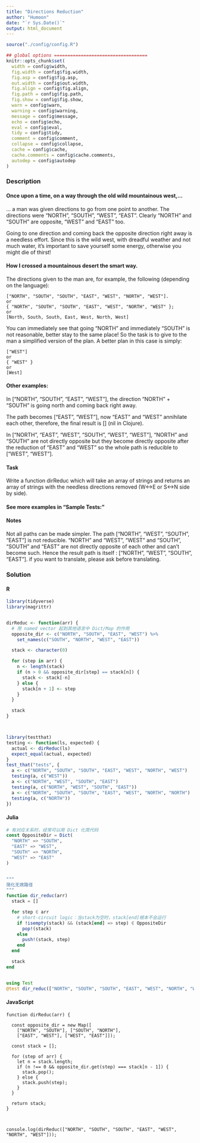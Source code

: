 ```yaml
---
title: "Directions Reduction"
author: "Humoon"
date: "`r Sys.Date()`"
output: html_document
---
```



```r
source("./config/config.R")

## global options ===================================
knitr::opts_chunk$set(
  width = config$width,
  fig.width = config$fig.width,
  fig.asp = config$fig.asp,
  out.width = config$out.width,
  fig.align = config$fig.align,
  fig.path = config$fig.path,
  fig.show = config$fig.show,
  warn = config$warn,
  warning = config$warning,
  message = config$message,
  echo = config$echo,
  eval = config$eval,
  tidy = config$tidy,
  comment = config$comment,
  collapse = config$collapse,
  cache = config$cache,
  cache.comments = config$cache.comments,
  autodep = config$autodep
)
```



### Description

#### Once upon a time, on a way through the old wild mountainous west,…
… a man was given directions to go from one point to another. The directions were "NORTH", "SOUTH", "WEST", "EAST". Clearly "NORTH" and "SOUTH" are opposite, "WEST" and "EAST" too.

Going to one direction and coming back the opposite direction right away is a needless effort. Since this is the wild west, with dreadful weather and not much water, it's important to save yourself some energy, otherwise you might die of thirst!

#### How I crossed a mountainous desert the smart way.
The directions given to the man are, for example, the following (depending on the language):

```
["NORTH", "SOUTH", "SOUTH", "EAST", "WEST", "NORTH", "WEST"].
or
{ "NORTH", "SOUTH", "SOUTH", "EAST", "WEST", "NORTH", "WEST" };
or
[North, South, South, East, West, North, West]
```

You can immediately see that going "NORTH" and immediately "SOUTH" is not reasonable, better stay to the same place! So the task is to give to the man a simplified version of the plan. A better plan in this case is simply:

```
["WEST"]
or
{ "WEST" }
or
[West]
```


#### Other examples:

In ["NORTH", "SOUTH", "EAST", "WEST"], the direction "NORTH" + "SOUTH" is going north and coming back right away.

The path becomes ["EAST", "WEST"], now "EAST" and "WEST" annihilate each other, therefore, the final result is [] (nil in Clojure).

In ["NORTH", "EAST", "WEST", "SOUTH", "WEST", "WEST"], "NORTH" and "SOUTH" are not directly opposite but they become directly opposite after the reduction of "EAST" and "WEST" so the whole path is reducible to ["WEST", "WEST"].

#### Task

Write a function dirReduc which will take an array of strings and returns an array of strings with the needless directions removed (W<->E or S<->N side by side).

#### See more examples in "Sample Tests:"

#### Notes

Not all paths can be made simpler. The path ["NORTH", "WEST", "SOUTH", "EAST"] is not reducible. "NORTH" and "WEST", "WEST" and "SOUTH", "SOUTH" and "EAST" are not directly opposite of each other and can't become such. Hence the result path is itself : ["NORTH", "WEST", "SOUTH", "EAST"].
if you want to translate, please ask before translating.


### Solution

#### R
```r
library(tidyverse)
library(magrittr)


dirReduc <- function(arr) {
  # 用 named vector 起到其他语言中 Dict/Map 的作用
  opposite_dir <- c("NORTH", "SOUTH", "EAST", "WEST") %>%
    set_names(c("SOUTH", "NORTH", "WEST", "EAST"))

  stack <- character(0)

  for (step in arr) {
    n <- length(stack)
    if (n > 0 && opposite_dir[step] == stack[n]) {
      stack <- stack[-n]
    } else {
      stack[n + 1] <- step
    }
  }

  stack
}



library(testthat)
testing <- function(ls, expected) {
  actual <- dirReduc(ls)
  expect_equal(actual, expected)
}
test_that("tests", {
  a <- c("NORTH", "SOUTH", "SOUTH", "EAST", "WEST", "NORTH", "WEST")
  testing(a, c("WEST"))
  a <- c("NORTH", "WEST", "SOUTH", "EAST")
  testing(a, c("NORTH", "WEST", "SOUTH", "EAST"))
  a <- c("NORTH", "SOUTH", "SOUTH", "EAST", "WEST", "NORTH", "NORTH")
  testing(a, c("NORTH"))
})
```


#### Julia
```julia


# 有对应关系时，经常可以用 Dict 化简代码
const OppositeDir = Dict(
  "NORTH" => "SOUTH",
  "EAST" => "WEST",
  "SOUTH" => "NORTH",
  "WEST" => "EAST"
)


"""
简化无效路径
"""
function dir_reduc(arr)
  stack = []

  for step ∈ arr
    # short-circuit logic：当stack为空时，stack[end]根本不会运行
    if !isempty(stack) && (stack[end] => step) ∈ OppositeDir
      pop!(stack)
    else
      push!(stack, step)
    end
  end

  stack
end


using Test
@test dir_reduc(["NORTH", "SOUTH", "SOUTH", "EAST", "WEST", "NORTH", "WEST"]) == ["WEST"]


```


#### JavaScript

```node
function dirReduc(arr) {

  const opposite_dir = new Map([
    ["NORTH", "SOUTH"], ["SOUTH", "NORTH"],
    ["EAST", "WEST"], ["WEST", "EAST"]]);

  const stack = [];

  for (step of arr) {
    let n = stack.length;
    if (n !== 0 && opposite_dir.get(step) === stack[n - 1]) {
      stack.pop();
    } else {
      stack.push(step);
    }
  }

  return stack;
}



console.log(dirReduc(["NORTH", "SOUTH", "SOUTH", "EAST", "WEST", "NORTH", "WEST"]));



```



